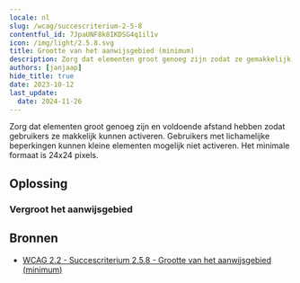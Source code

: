 ```yaml
---
locale: nl
slug: /wcag/succescriterium-2-5-8
contentful_id: 7JpaUNF8k8IKDSG4q1il1v
icon: /img/light/2.5.8.svg
title: Grootte van het aanwijsgebied (minimum)
description: Zorg dat elementen groot genoeg zijn zodat ze gemakkelijk geactiveerd kunnen worden.  Gebruikers met lichamelijke beperkingen kunnen kleine elementen niet activeren als ze dicht bij elkaar staan. Het minimale formaat is 24x24 pixels.
authors: [janjaap]
hide_title: true
date: 2023-10-12
last_update:
  date: 2024-11-26
---
```


<Hero
  title="Grootte van het aanwijsgebied (minimum)"
  image="/img/light/2.5.8.svg"
  alt="WCAG 2.5.8 icon"
  prefix="Succescriterium 2.5.8"
  suffix="Niveau AA"
/>

Zorg dat elementen groot genoeg zijn en voldoende afstand hebben zodat gebruikers ze makkelijk kunnen activeren. Gebruikers met lichamelijke beperkingen kunnen kleine elementen mogelijk niet activeren. Het minimale formaat is 24x24 pixels.

## Oplossing

### Vergroot het aanwijsgebied

<CodeSample id="target-size" locale="nl"/>

## Bronnen

- [WCAG 2.2 - Succescriterium 2.5.8 - Grootte van het aanwijsgebied (minimum)](https://www.w3.org/Translations/WCAG22-nl/#target-size-minimum)
